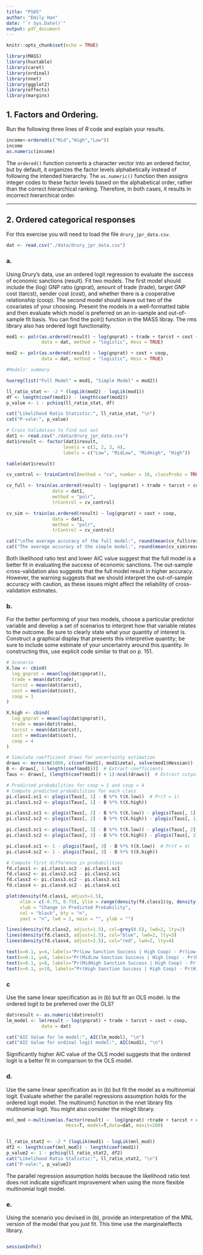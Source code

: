 ```yaml
---
title: "PS05"
author: "Emily Han"
date: "`r Sys.Date()`"
output: pdf_document
---
```


```r
knitr::opts_chunk$set(echo = TRUE)
```

```r
library(MASS)
library(huxtable)
library(caret)
library(ordinal)
library(nnet)
library(ggplot2)
library(effects)
library(margins)

```

## 1. Factors and Ordering.

Run the following three lines of $R$ code and explain your results.

```r
income<-ordered(c("Mid","High","Low")) 
income 
as.numeric(income)
```

The `ordered()` function converts a character vector into an ordered factor, but by default, it organizes the factor levels alphabetically instead of following the intended hierarchy. The `as.numeric()` function then assigns integer codes to these factor levels based on the alphabetical order, rather than the correct hierarchical ranking. Therefore, in both cases, it results in incorrect hierarchical order.

---

## 2. Ordered categorical responses

For this exercise you will need to load the file `drury_jpr_data.csv`.

```r
dat <- read.csv("./data/drury_jpr_data.csv")
```

### a.

Using Drury’s data, use an ordered logit regression to evaluate the success of economic sanctions (result). Fit two models. The first model should include the (log) GNP ratio (gnprat), amount of trade (trade), target GNP cost (tarcst), sender cost (cost), and whether there is a cooperative relationship (coop). The second model should leave out two of the covariates of your choosing. Present the models in a well-formatted table and then evaluate which model is preferred on an in-sample and out-of-sample fit basis. You can find the polr() function in the MASS libray. The rms library also has ordered logit functionality.

```r
mod1 <- polr(as.ordered(result) ~ log(gnprat) + trade + tarcst + cost + coop, 
             data = dat, method = "logistic", Hess = TRUE)

mod2 <- polr(as.ordered(result) ~ log(gnprat) + cost + coop, 
             data = dat, method = "logistic", Hess = TRUE)
```

```r
#Models' summary

huxreg(list("Full Model" = mod1, "Simple Model" = mod2))
```
```r
ll_ratio_stat <- -2 * (logLik(mod2) - logLik(mod1))
df <- length(coef(mod1)) - length(coef(mod2))
p_value <- 1 - pchisq(ll_ratio_stat, df)

cat("Likelihood Ratio Statistic:", ll_ratio_stat, "\n")
cat("P-vale:", p_value)
```


```r
# Cross Validation to find out out
dat1 <- read.csv("./data/drury_jpr_data.csv")
dat1$result <- factor(dat1$result, 
                     levels = c(1, 2, 3, 4), 
                     labels = c("Low", "MidLow", "MidHigh", "High")) 

table(dat1$result)
```


```r
cv_control <- trainControl(method = "cv", number = 10, classProbs = TRUE)

cv_full <- train(as.ordered(result) ~ log(gnprat) + trade + tarcst + cost + coop,
                 data = dat1,
                 method = "polr",
                 trControl = cv_control)

cv_sim <- train(as.ordered(result) ~ log(gnprat) + cost + coop,
                 data = dat1,
                 method = "polr",
                 trControl = cv_control)

cat("\nThe average accuracy of the full model:", round(mean(cv_full$results$Accuracy), 4), "\n")
cat("The average accuracy of the simple model:", round(mean(cv_sim$results$Accuracy), 4), "\n")

```
Both likelihood ratio test and lower AIC value suggest that the full model is a better fit in evaluating the success of economic sanctions. The out-sample cross-validation also suggests that the full model result in higher accuracy. However, the warning suggests that we should interpret the out-of-sample accuracy with caution, as these issues might affect the reliability of cross-validation estimates.  

### b.

For the better performing of your two models, choose a particular predictor variable and develop a set of scenarios to interpret how that variable relates to the outcome. Be sure to clearly state what your quantity of interest is. Construct a graphical display that presents this interpretive quantity; be sure to include some estimate of your uncertainty around this quantity. In constructing this, use explicit code similar to that on p. 151.

```r
# Scenario 
X.low <- cbind(
  log_gnprat = mean(log(dat$gnprat)), 
  trade = mean(dat$trade), 
  tarcst = mean(dat$tarcst),
  cost = median(dat$cost),  
  coop = 1 
)

X.high <- cbind(
  log_gnprat = mean(log(dat$gnprat)), 
  trade = mean(dat$trade), 
  tarcst = mean(dat$tarcst),
  cost = median(dat$cost),  
  coop = 4 
)

```

```r
# Simulate coefficient draws for uncertainty estimation
draws <- mvrnorm(1000, c(coef(mod1), mod1$zeta), solve(mod1$Hessian))
B <- draws[, 1:length(coef(mod1))]  # Extract coefficients
Taus <- draws[, (length(coef(mod1)) + 1):ncol(draws)]  # Extract cutpoints

# Predicted probabilities for coop = 1 and coop = 4
# Compute predicted probabilities for each class
pi.class1.sc1 <- plogis(Taus[, 1] - B %*% t(X.low))  # Pr(Y = 1)
pi.class1.sc2 <- plogis(Taus[, 1] - B %*% t(X.high))

pi.class2.sc1 <- plogis(Taus[, 2] - B %*% t(X.low)) - plogis(Taus[, 1] - B %*% t(X.low))  # Pr(Y = 2)
pi.class2.sc2 <- plogis(Taus[, 2] - B %*% t(X.high)) - plogis(Taus[, 1] - B %*% t(X.high))

pi.class3.sc1 <- plogis(Taus[, 3] - B %*% t(X.low)) - plogis(Taus[, 2] - B %*% t(X.low))  # Pr(Y = 3)
pi.class3.sc2 <- plogis(Taus[, 3] - B %*% t(X.high)) - plogis(Taus[, 2] - B %*% t(X.high))

pi.class4.sc1 <- 1 - plogis(Taus[, 3] - B %*% t(X.low))  # Pr(Y = 4)
pi.class4.sc2 <- 1 - plogis(Taus[, 3] - B %*% t(X.high))

# Compute first difference in probabilities
fd.class1 <- pi.class1.sc2 - pi.class1.sc1
fd.class2 <- pi.class2.sc2 - pi.class2.sc1
fd.class3 <- pi.class3.sc2 - pi.class3.sc1
fd.class4 <- pi.class4.sc2 - pi.class4.sc1

plot(density(fd.class1, adjust=1.5),
     xlim = c(-0.75, 0.75), ylim = range(density(fd.class1)$y, density(fd.class2)$y,density(fd.class3)$y, density(fd.class4)$y),
     xlab = "Change in Predicted Probability",
     col = "black", bty = "n",
     yaxt = "n", lwd = 2, main = "", ylab = "")

lines(density(fd.class2, adjust=1.5), col=grey(0.5), lwd=2, lty=2)
lines(density(fd.class3, adjust=1.5), col="blue", lwd=2, lty=3)
lines(density(fd.class4, adjust=1.5), col="red", lwd=2, lty=4)

text(x=0.1, y=4, labels="Pr(Low Sanction Success | High Coop) - Pr(Low Sanction Success | Low Coop)", cex=0.6, adj=0)
text(x=0.1, y=6, labels="Pr(MidLow Sanction Success | High Coop) - Pr(MidLow Sanction Success | Low Coop)", cex=0.6, adj=0, col=grey(0.5))
text(x=0.1, y=8, labels="Pr(MidHigh Sanction Success | High Coop) - Pr(MidHigh Sanction Success | Low Coop)", cex=0.6, adj=0, col="blue")
text(x=0.1, y=10, labels="Pr(High Sanction Success | High Coop) - Pr(High Sanction Success| Low Coop)", cex=0.6, adj=0, col="red")
```


### c

Use the same linear specification as in (b) but fit an OLS model. Is the ordered logit to be preferred over the OLS?

```r
dat$result <- as.numeric(dat$result)
lm_model <- lm(result ~ log(gnprat) + trade + tarcst + cost + coop, 
             data = dat)

cat("AIC Value for lm model:", AIC(lm_model), "\n")
cat("AIC Value for ordinal logit model:", AIC(mod1), "\n")
```

Significantly higher AIC value of the OLS model suggests that the ordered logit is a better fit in comparison to the OLS model.

### d.

Use the same linear specification as in (b) but fit the model as a multinomial logit. Evaluate whether the parallel regressions assumption holds for the ordered logit model. The multinom() function in the nnet library fits multinomial logit. You might also consider the mlogit library.



```r
mnl_mod <-multinom(as.factor(result) ~  log(gnprat) +trade + tarcst + cost + coop,
                      Hess=T, model=T,data=dat, maxit=200)


ll_ratio_stat2 <- -2 * (logLik(mod1) - logLik(mnl_mod))
df2 <- length(coef(mnl_mod)) - length(coef(mod1))
p_value2 <- 1 - pchisq(ll_ratio_stat2, df2)
cat("Likelihood Ratio Statistic:", ll_ratio_stat2, "\n")
cat("P-vale:", p_value2)
```
The parallel regression assumption holds because the likelihood ratio test does not indicate significant improvement when using the more flexible multinomial logit model.

### e.

Using the scenario you devised in (b), provide an interpretation of the MNL version of the model that you just fit. This time use the marginaleffects library.

```r

```





```r
sessionInfo()
```
